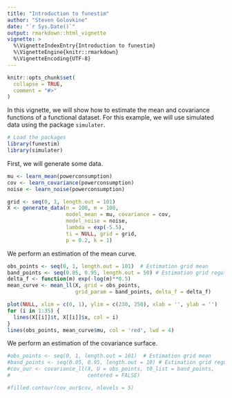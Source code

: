 ```yaml
---
title: "Introduction to funestim"
author: "Steven Golovkine"
date: "`r Sys.Date()`"
output: rmarkdown::html_vignette
vignette: >
  %\VignetteIndexEntry{Introduction to funestim}
  %\VignetteEngine{knitr::rmarkdown}
  %\VignetteEncoding{UTF-8}
---
```


```r
knitr::opts_chunk$set(
  collapse = TRUE,
  comment = "#>"
)
```

In this vignette, we will show how to estimate the mean and covariance functions of a functional dataset. For this example, we will use simulated data using the package `simulater`.

```r
# Load the packages
library(funestim)
library(simulater)
```

First, we will generate some data.

```r
mu <- learn_mean(powerconsumption)
cov <- learn_covariance(powerconsumption)
noise <- learn_noise(powerconsumption)

grid <- seq(0, 1, length.out = 101)
X <- generate_data(n = 100, m = 100, 
                   model_mean = mu, covariance = cov, 
                   model_noise = noise, 
                   lambda = exp(-5.5), 
                   ti = NULL, grid = grid,
                   p = 0.2, k = 1)
```

We perform an estimation of the mean curve.

```r
obs_points <- seq(0, 1, length.out = 101)  # Estimation grid mean
band_points <- seq(0.05, 0.95, length.out = 50) # Estimation grid regularity
delta_f <- function(m) exp(-log(m)**0.5)
mean_curve <- mean_ll(X, grid = obs_points,
                      grid_param = band_points, delta_f = delta_f)
```

```r
plot(NULL, xlim = c(0, 1), ylim = c(230, 250), xlab = '', ylab = '')
for (i in 1:35) {
  lines(X[[i]]$t, X[[i]]$x, col = i)
}
lines(obs_points, mean_curve$mu, col = 'red', lwd = 4)
```

We perform an estimation of the covariance surface.

```r
#obs_points <- seq(0, 1, length.out = 101)  # Estimation grid mean
#band_points <- seq(0.05, 0.95, length.out = 10) # Estimation grid regularity
#cov_our <- covariance_ll(X, U = obs_points, t0_list = band_points, 
#                         centered = FALSE)
```

```r
#filled.contour(cov_our$cov, nlevels = 5)
```

